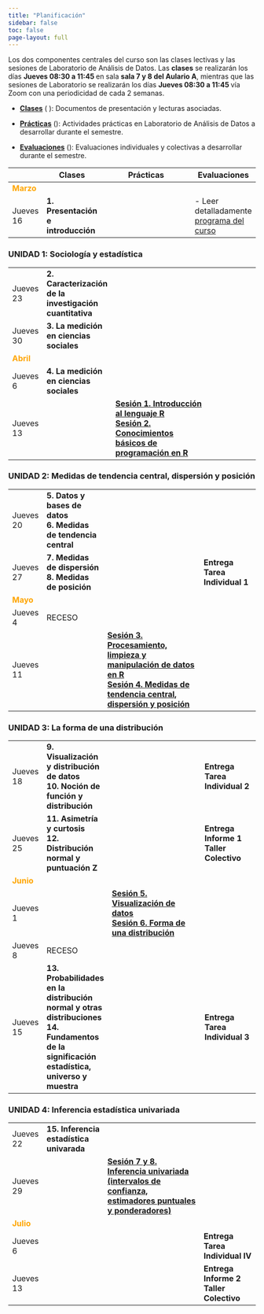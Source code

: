 ```yaml
---
title: "Planificación"
sidebar: false
toc: false
page-layout: full
---
```


Los dos componentes centrales del curso son las clases lectivas y las sesiones de Laboratorio de Análisis de Datos. Las **clases** se realizarán los días **Jueves 08:30 a 11:45 ** en sala **sala 7 y 8 del Aulario A**, mientras que las sesiones de Laboratorio se realizarán los días **Jueves 08:30 a 11:45 ** vía Zoom con una periodicidad de cada 2 semanas.

-   [**Clases**]() (<i class="fas fa-chalkboard-teacher"></i> ): Documentos de presentación y lecturas asociadas.

-   [**Prácticas**]() (<i class="fas fa-user-edit"></i>): Actividades prácticas en Laboratorio de Análisis de Datos a desarrollar durante el semestre.

-   [**Evaluaciones**]() (<i class="fas fa-book-reader"></i>): Evaluaciones individuales y colectivas a desarrollar durante el semestre.


| |<i class="fas fa-chalkboard-teacher"></i>  Clases  |  <i class="fas fa-user-edit"></i>   Prácticas | <i class="fas fa-book-reader"></i> Evaluaciones
-----|------------|----------------------------------|-----------
<font color="orange"> **Marzo** </font> |   |   |
Jueves 16 | **1. Presentación e introducción**  |   | - Leer detalladamente [programa del curso](syllabus.html)

### UNIDAD 1: Sociología y estadística
|||
-----|------------|-------------------|-----------
Jueves 23 | **2. Caracterización de la investigación cuantitativa** | | 
Jueves 30 | **3. La medición en ciencias sociales** | | 
<font color="orange"> **Abril** </font> |   |   |
Jueves 6 | **4. La medición en ciencias sociales** | | 
Jueves 13 |  |  [**Sesión 1. Introducción al lenguaje R**](/content/01-content.html) <br> [**Sesión 2. Conocimientos básicos de programación en R**](/content/02-content.html) |                                                                
### UNIDAD 2: Medidas de tendencia central, dispersión y posición
|||
-----|------------|-------------------|-----------
Jueves 20 | **5. Datos y bases de datos** <br> **6. Medidas de tendencia central**  |   |
Jueves 27 | **7. Medidas de dispersión** <br> **8. Medidas de posición** | | **Entrega Tarea Individual 1**
<font color="orange"> **Mayo** </font> |   |   |
Jueves 4 | RECESO  |   |
Jueves 11 |  |  [**Sesión 3. Procesamiento, limpieza y manipulación de datos en R **](/content/03-content.html)  <br> [**Sesión 4. Medidas de tendencia central, dispersión y posición**](/content/04-content.html)|

### UNIDAD 3: La forma de una distribución
|||
-----|------------|-------------------|-----------
Jueves 18 | **9. Visualización y distribución de datos** <br> **10. Noción de función y distribución** | | **Entrega Tarea Individual 2**
Jueves 25 | **11. Asimetría y curtosis** <br> **12. Distribución normal y puntuación Z** | | **Entrega Informe 1 Taller Colectivo**
<font color="orange"> **Junio** </font> |   |   |
Jueves 1 |  |[**Sesión 5. Visualización de datos**](/content/05-content.html)  <br> [**Sesión 6. Forma de una distribución**](/content/06-content.html)|
Jueves 8 | RECESO  |   |
Jueves 15 | **13. Probabilidades en la distribución normal y otras distribuciones** <br> **14. Fundamentos de la significación estadística, universo y muestra ** | | **Entrega Tarea Individual 3**

### UNIDAD 4: Inferencia estadística univariada
|||
-----|------------|-------------------|-----------
Jueves 22 | **15. Inferencia estadística univarada** | | 
Jueves 29 |  |  [**Sesión 7 y 8. Inferencia univariada (intervalos de confianza, estimadores puntuales y ponderadores)**](/content/07-content.html) |
<font color="orange"> **Julio** </font> |   |   |
Jueves 6 |   |   | **Entrega Tarea Individual IV**
Jueves 13 |   |   | **Entrega Informe 2 Taller Colectivo**
